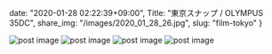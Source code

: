 date: "2020-01-28 02:22:39+09:00",
Title: "東京スナップ / OLYMPUS 35DC",
share_img: "/images/2020_01_28_26.jpg",
slug: "film-tokyo"
}

<img src="/images/2020_01_28_22.jpg" alt="post image" />
<img src="/images/2020_01_28_24.jpg" alt="post image" />
<img src="/images/2020_01_28_25.jpg" alt="post image" />
<img src="/images/2020_01_28_26.jpg" alt="post image" />